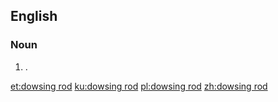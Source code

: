 ==English==

===Noun===
{{en-noun}}

# {{altname|divining rod|nodot=1|lang=en}}.

[[et:dowsing rod]]
[[ku:dowsing rod]]
[[pl:dowsing rod]]
[[zh:dowsing rod]]